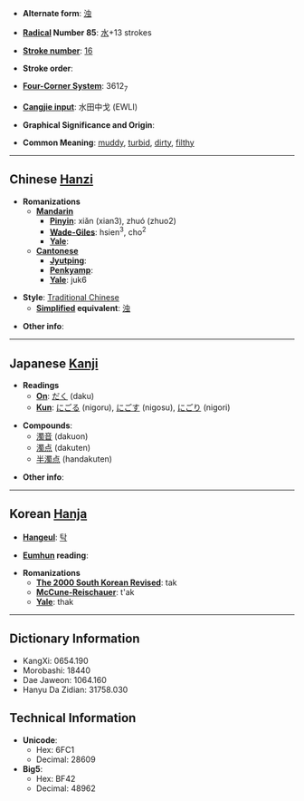 * '''Alternate form''': [[浊]]

* '''[[Wiktionary:Chinese radical index| Radical]] Number 85''': [[Wiktionary:Chinese radical index 水|水]]+13 strokes

* '''[[Wiktionary:Chinese total strokes index|Stroke number]]''': [[Wiktionary:Chinese total strokes index 16|16]]

* '''Stroke order''': 

* '''[[Wiktionary:Chinese four corner index|Four-Corner System]]''': 3612<sub>7</sub>

* '''[[Wiktionary:Chinese Cangjie index|Cangjie input]]''': 水田中戈 (EWLI)

* '''Graphical Significance and Origin''': 

* '''Common Meaning''': [[muddy]], [[turbid]], [[dirty]], [[filthy]]

----

== Chinese [[Hanzi]] ==

* '''Romanizations'''
** '''[[Mandarin]]'''
*** '''[[Pinyin]]''': xiǎn (xian3), zhuó (zhuo2)
*** '''[[Wade-Giles]]''': hsien<sup>3</sup>, cho<sup>2</sup>
*** '''[[Yale]]''': 
** '''[[Cantonese]]'''
*** '''[[Jyutping]]''':
*** '''[[Penkyamp]]''': 
*** '''[[Yale]]''': juk6

* '''Style''': [[Traditional Chinese]] 
** '''[[Simplified Chinese|Simplified]] equivalent''': [[浊]]

* '''Other info''': 

----

== Japanese [[Kanji]] ==

* '''Readings'''
** '''[[On]]''': [[だく]] (daku)
** '''[[Kun]]''': [[にごる]] (nigoru), [[にごす]] (nigosu), [[にごり]] (nigori)

* '''Compounds''':
**[[濁音]] (dakuon)
**[[濁点]] (dakuten)
**[[半濁点]] (handakuten)

* '''Other info''':  

----

== Korean [[Hanja]] ==

* '''[[Hangeul]]''': [[탁]]

* '''[[Eumhun]] reading''': 

* '''Romanizations'''
** '''[[The 2000 South Korean Revised Romanization|The 2000 South Korean Revised]]''': tak
** '''[[McCune-Reischauer]]''': t'ak
** '''[[Yale]]''': thak

----

== Dictionary Information ==

* KangXi: 0654.190
* Morobashi: 18440
* Dae Jaweon: 1064.160
* Hanyu Da Zidian: 31758.030

== Technical Information ==

* '''Unicode''':
** Hex: 6FC1
** Decimal: 28609
* '''Big5''':
** Hex: BF42
** Decimal: 48962